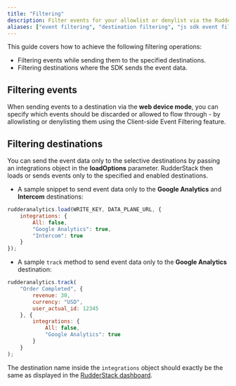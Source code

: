 ```yaml
---
title: "Filtering"
description: Filter events for your allowlist or denylist via the RudderStack JavaScript SDK.
aliases: ["event filtering", "destination filtering", "js sdk event filtering", "JavaScript SDK destination filtering"]
---
```

This guide covers how to achieve the following filtering operations:
* Filtering events while sending them to the specified destinations.
* Filtering destinations where the SDK sends the event data.

## Filtering events

When sending events to a destination via the <Link to="/destinations/rudderstack-connection-modes/#device-mode">**web device mode**</Link>, you can specify which events should be discarded or allowed to flow through - by allowlisting or denylisting them using the <Link to="/sources/event-streams/sdks/event-filtering/">Client-side Event Filtering</Link> feature.

## Filtering destinations

You can send the event data only to the selective destinations by passing an <Link to="/sources/event-streams/sdks/rudderstack-javascript-sdk/load-js-sdk/#integrationopts">integrations</Link>  object in the **loadOptions** parameter. RudderStack then loads or sends events only to the specified and enabled destinations.

* A sample snippet to send event data only to the **Google Analytics** and **Intercom** destinations:

```javascript
rudderanalytics.load(WRITE_KEY, DATA_PLANE_URL, {
    integrations: {
        All: false,
        "Google Analytics": true,
        "Intercom": true
    }
});
```

* A sample `track` method to send event data only to the **Google Analytics** destination:

```javascript
rudderanalytics.track(
    "Order Completed", {
        revenue: 30,
        currency: "USD",
        user_actual_id: 12345
    }, {
        integrations: {
            All: false,
            "Google Analytics": true
        }
    }
);
```
The <Link to="/destinations/streaming-destinations/">destination</Link> name inside the `integrations` object should exactly be the same as displayed in the [RudderStack dashboard](https://app.rudderstack.com/directory).
